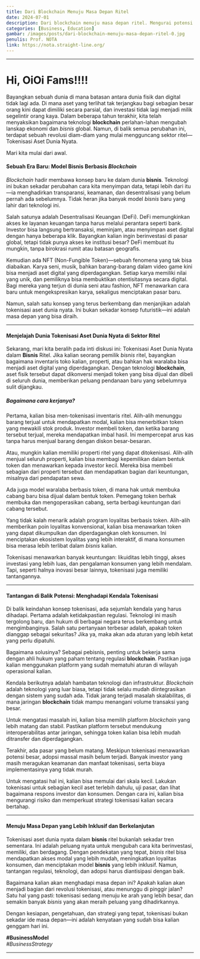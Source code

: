 ```yaml
---
title: Dari Blockchain Menuju Masa Depan Ritel
date: 2024-07-01
description: Dari blockchain menuju masa depan ritel. Mengurai potensi dan tantangan tokenisasi aset dunia nyata. Di mana aset yang terlihat tak terjangkau bagi sebagian besar orang kini dapat dimiliki secara parsial, dan investasi tidak lagi menjadi milik segelintir orang kaya.
categories: [Business, Education]
gambar: /images/posts/dari-blockchain-menuju-masa-depan-ritel-0.jpg
penulis: Prof. NOTA
link: https://nota.straight-line.org/
---
```


---

# Hi, OiOi Fams!!!!

Bayangkan sebuah dunia di mana batasan antara dunia fisik dan digital tidak lagi ada. Di mana aset yang terlihat tak terjangkau bagi sebagian besar orang kini dapat dimiliki secara parsial, dan investasi tidak lagi menjadi milik segelintir orang kaya. Dalam beberapa tahun terakhir, kita telah menyaksikan bagaimana teknologi **blockchain** perlahan-lahan mengubah lanskap ekonomi dan _bisnis_ global. Namun, di balik semua perubahan ini, terdapat sebuah revolusi diam-diam yang mulai mengguncang sektor ritel—Tokenisasi Aset Dunia Nyata.

Mari kita mulai dari awal.

#### Sebuah Era Baru: Model **Bisnis** Berbasis _Blockchain_

_Blockchain_ hadir membawa konsep baru ke dalam dunia **bisnis**. Teknologi ini bukan sekadar perubahan cara kita menyimpan data, tetapi lebih dari itu—ia menghadirkan transparansi, keamanan, dan desentralisasi yang belum pernah ada sebelumnya. Tidak heran jika banyak model _bisnis_ baru yang lahir dari teknologi ini.

Salah satunya adalah Desentralisasi Keuangan (DeFi). DeFi memungkinkan akses ke layanan keuangan tanpa harus melalui perantara seperti bank. Investor bisa langsung bertransaksi, meminjam, atau menyimpan aset digital dengan hanya beberapa klik. Bayangkan kalian ingin berinvestasi di pasar global, tetapi tidak punya akses ke institusi besar? DeFi membuat itu mungkin, tanpa birokrasi rumit atau batasan geografis.

Kemudian ada NFT (Non-Fungible Token)—sebuah fenomena yang tak bisa diabaikan. Karya seni, musik, bahkan barang-barang dalam video game kini bisa menjadi aset digital yang diperdagangkan. Setiap karya memiliki nilai yang unik, dan pemiliknya bisa membuktikan otentisitasnya secara digital. Bagi mereka yang terjun di dunia seni atau fashion, NFT menawarkan cara baru untuk mengekspresikan karya, sekaligus menciptakan pasar baru.

Namun, salah satu konsep yang terus berkembang dan menjanjikan adalah tokenisasi aset dunia nyata. Ini bukan sekadar konsep futuristik—ini adalah masa depan yang bisa diraih.

---

#### Menjelajah Dunia Tokenisasi Aset Dunia Nyata di Sektor Ritel

Sekarang, mari kita beralih pada inti diskusi ini: Tokenisasi Aset Dunia Nyata dalam **Bisnis** Ritel. Jika kalian seorang pemilik _bisnis_ ritel, bayangkan bagaimana inventaris toko kalian, properti, atau bahkan hak waralaba bisa menjadi aset digital yang diperdagangkan. Dengan teknologi **blockchain**, aset fisik tersebut dapat dikonversi menjadi token yang bisa dijual dan dibeli di seluruh dunia, memberikan peluang pendanaan baru yang sebelumnya sulit dijangkau.

##### Bagaimana cara kerjanya?

Pertama, kalian bisa men-tokenisasi inventaris ritel. Alih-alih menunggu barang terjual untuk mendapatkan modal, kalian bisa menerbitkan token yang mewakili stok produk. Investor membeli token, dan ketika barang tersebut terjual, mereka mendapatkan imbal hasil. Ini mempercepat arus kas tanpa harus menjual barang dengan diskon besar-besaran.

Atau, mungkin kalian memiliki properti ritel yang dapat ditokenisasi. Alih-alih menjual seluruh properti, kalian bisa membagi kepemilikan dalam bentuk token dan menawarkan kepada investor kecil. Mereka bisa membeli sebagian dari properti tersebut dan mendapatkan bagian dari keuntungan, misalnya dari pendapatan sewa.

Ada juga model waralaba berbasis token, di mana hak untuk membuka cabang baru bisa dijual dalam bentuk token. Pemegang token berhak membuka dan mengoperasikan cabang, serta berbagi keuntungan dari cabang tersebut.

Yang tidak kalah menarik adalah program loyalitas berbasis token. Alih-alih memberikan poin loyalitas konvensional, kalian bisa menawarkan token yang dapat dikumpulkan dan diperdagangkan oleh konsumen. Ini menciptakan ekosistem loyalitas yang lebih interaktif, di mana konsumen bisa merasa lebih terlibat dalam _bisnis_ kalian.

Tokenisasi menawarkan banyak keuntungan: likuiditas lebih tinggi, akses investasi yang lebih luas, dan pengalaman konsumen yang lebih mendalam. Tapi, seperti halnya inovasi besar lainnya, tokenisasi juga memiliki tantangannya.

---

#### Tantangan di Balik Potensi: Menghadapi Kendala Tokenisasi

Di balik keindahan konsep tokenisasi, ada sejumlah kendala yang harus dihadapi. Pertama adalah ketidakpastian regulasi. Teknologi ini masih tergolong baru, dan hukum di berbagai negara terus berkembang untuk mengimbanginya. Salah satu pertanyaan terbesar adalah, apakah token dianggap sebagai sekuritas? Jika ya, maka akan ada aturan yang lebih ketat yang perlu dipatuhi.

Bagaimana solusinya? Sebagai pebisnis, penting untuk bekerja sama dengan ahli hukum yang paham tentang regulasi **blockchain**. Pastikan juga kalian menggunakan platform yang sudah mematuhi aturan di wilayah operasional kalian.

Kendala berikutnya adalah hambatan teknologi dan infrastruktur. _Blockchain_ adalah teknologi yang luar biasa, tetapi tidak selalu mudah diintegrasikan dengan sistem yang sudah ada. Tidak jarang terjadi masalah skalabilitas, di mana jaringan **blockchain** tidak mampu menangani volume transaksi yang besar.

Untuk mengatasi masalah ini, kalian bisa memilih platform _blockchain_ yang lebih matang dan stabil. Pastikan platform tersebut mendukung interoperabilitas antar jaringan, sehingga token kalian bisa lebih mudah ditransfer dan diperdagangkan.

Terakhir, ada pasar yang belum matang. Meskipun tokenisasi menawarkan potensi besar, adopsi massal masih belum terjadi. Banyak investor yang masih meragukan keamanan dan manfaat tokenisasi, serta biaya implementasinya yang tidak murah.

Untuk mengatasi hal ini, kalian bisa memulai dari skala kecil. Lakukan tokenisasi untuk sebagian kecil aset terlebih dahulu, uji pasar, dan lihat bagaimana respons investor dan konsumen. Dengan cara ini, kalian bisa mengurangi risiko dan memperkuat strategi tokenisasi kalian secara bertahap.

---

#### Menuju Masa Depan yang Lebih Inklusif dan Berkelanjutan

Tokenisasi aset dunia nyata dalam **bisnis** ritel bukanlah sekadar tren sementara. Ini adalah peluang nyata untuk mengubah cara kita berinvestasi, memiliki, dan berdagang. Dengan pendekatan yang tepat, _bisnis_ ritel bisa mendapatkan akses modal yang lebih mudah, meningkatkan loyalitas konsumen, dan menciptakan model **bisnis** yang lebih inklusif. Namun, tantangan regulasi, teknologi, dan adopsi harus diantisipasi dengan baik.

Bagaimana kalian akan menghadapi masa depan ini? Apakah kalian akan menjadi bagian dari revolusi tokenisasi, atau menunggu di pinggir jalan? Satu hal yang pasti: tokenisasi sedang menuju ke arah yang lebih besar, dan semakin banyak _bisnis_ yang akan meraih peluang yang dihadirkannya.

Dengan kesiapan, pengetahuan, dan strategi yang tepat, tokenisasi bukan sekadar ide masa depan—ini adalah kenyataan yang sudah bisa kalian genggam hari ini.

**#BusinessModel**\
_#BusinessStrategy_

---

